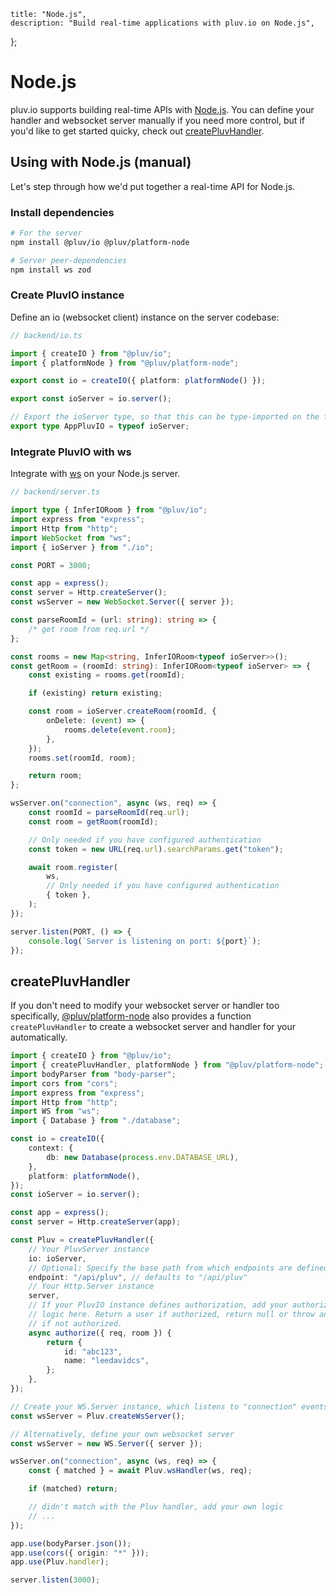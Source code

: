     title: "Node.js",
    description: "Build real-time applications with pluv.io on Node.js",
};

# Node.js

pluv.io supports building real-time APIs with [Node.js](https://nodejs.org/). You can define your handler and websocket server manually if you need more control, but if you'd like to get started quicky, check out [createPluvHandler](/docs/io/node.js#createPluvHandler).

## Using with Node.js (manual)

Let's step through how we'd put together a real-time API for Node.js.

### Install dependencies

```bash
# For the server
npm install @pluv/io @pluv/platform-node

# Server peer-dependencies
npm install ws zod
```

### Create PluvIO instance

Define an io (websocket client) instance on the server codebase:

```ts
// backend/io.ts

import { createIO } from "@pluv/io";
import { platformNode } from "@pluv/platform-node";

export const io = createIO({ platform: platformNode() });

export const ioServer = io.server();

// Export the ioServer type, so that this can be type-imported on the frontend
export type AppPluvIO = typeof ioServer;
```

### Integrate PluvIO with ws

Integrate with [ws](https://www.npmjs.com/package/ws) on your Node.js server.

```ts
// backend/server.ts

import type { InferIORoom } from "@pluv/io";
import express from "express";
import Http from "http";
import WebSocket from "ws";
import { ioServer } from "./io";

const PORT = 3000;

const app = express();
const server = Http.createServer();
const wsServer = new WebSocket.Server({ server });

const parseRoomId = (url: string): string => {
    /* get room from req.url */
};

const rooms = new Map<string, InferIORoom<typeof ioServer>>();
const getRoom = (roomId: string): InferIORoom<typeof ioServer> => {
    const existing = rooms.get(roomId);

    if (existing) return existing;

    const room = ioServer.createRoom(roomId, {
        onDelete: (event) => {
            rooms.delete(event.room);
        },
    });
    rooms.set(roomId, room);

    return room;
};

wsServer.on("connection", async (ws, req) => {
    const roomId = parseRoomId(req.url);
    const room = getRoom(roomId);

    // Only needed if you have configured authentication
    const token = new URL(req.url).searchParams.get("token");

    await room.register(
        ws,
        // Only needed if you have configured authentication
        { token },
    );
});

server.listen(PORT, () => {
    console.log(`Server is listening on port: ${port}`);
});
```

## createPluvHandler

If you don't need to modify your websocket server or handler too specifically, [@pluv/platform-node](https://www.npmjs.com/package/@pluv/platform-node) also provides a function `createPluvHandler` to create a websocket server and handler for your automatically.

```ts
import { createIO } from "@pluv/io";
import { createPluvHandler, platformNode } from "@pluv/platform-node";
import bodyParser from "body-parser";
import cors from "cors";
import express from "express";
import Http from "http";
import WS from "ws";
import { Database } from "./database";

const io = createIO({
    context: {
        db: new Database(process.env.DATABASE_URL),
    },
    platform: platformNode(),
});
const ioServer = io.server();

const app = express();
const server = Http.createServer(app);

const Pluv = createPluvHandler({
    // Your PluvServer instance
    io: ioServer,
    // Optional: Specify the base path from which endpoints are defined
    endpoint: "/api/pluv", // defaults to "/api/pluv"
    // Your Http.Server instance
    server,
    // If your PluvIO instance defines authorization, add your authorization
    // logic here. Return a user if authorized, return null or throw an error
    // if not authorized.
    async authorize({ req, room }) {
        return {
            id: "abc123",
            name: "leedavidcs",
        };
    },
});

// Create your WS.Server instance, which listens to "connection" events
const wsServer = Pluv.createWsServer();

// Alternatively, define your own websocket server
const wsServer = new WS.Server({ server });

wsServer.on("connection", async (ws, req) => {
    const { matched } = await Pluv.wsHandler(ws, req);

    if (matched) return;

    // didn't match with the Pluv handler, add your own logic
    // ...
});

app.use(bodyParser.json());
app.use(cors({ origin: "*" }));
app.use(Pluv.handler);

server.listen(3000);

```
